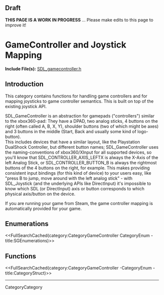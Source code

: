 
== Draft ==

'''THIS PAGE IS A WORK IN PROGRESS''' ... Please make edits to this page to improve it!


= GameController and Joystick Mapping =

'''Include File(s):''' [http://hg.libsdl.org/SDL/file/default/include/SDL_gamecontroller.h SDL_gamecontroller.h]





== Introduction ==

This category contains functions for handling game controllers and for mapping joysticks to game controller semantics. This is built on top of the existing joystick API.

SDL_GameController is an abstraction for gamepads ("controllers") similar to the  xbox360-pad: They have a DPAD, two analog sticks, 4 buttons on the right (often called A, B, X, Y), shoulder buttons (two of which might be axes) and 3 buttons in the middle (Start, Back and usually some kind of logo-button).<br/>
This includes devices that have a similar layout, like the Playstation DualShock Controller, but different button names; SDL_GameController uses the naming-conventions of xbox360/XInput for all supported devices, so you'll know that SDL_CONTROLLER_AXIS_LEFTX is always the X-Axis of the left Analog Stick, or SDL_CONTROLLER_BUTTON_B is always the rightmost buttons of the 4 buttons on the right, for example.
This makes providing consistent input bindings (for this kind of device) to your users easy, like "press B to jump, move around with the left analog stick" - with SDL_Joystick (and the underlying APIs like DirectInput) it's impossible to know which SDL (or DirectInput) axis or button corresponds to which physical axis/button on the device.

If you are running your game from Steam, the game controller mapping is automatically provided for your game.

== Enumerations ==
<<FullSearchCached(category:CategoryGameController CategoryEnum -title:SGEnumerations)>>


<!-- #== Structures == -->
<!-- #<<FullSearchCached(category:CategoryGameController CategoryStruct -title:SGStructures)>> -->


== Functions ==
<<FullSearchCached(category:CategoryGameController -CategoryEnum -title:CategoryStruct)>>

----
CategoryCategory
